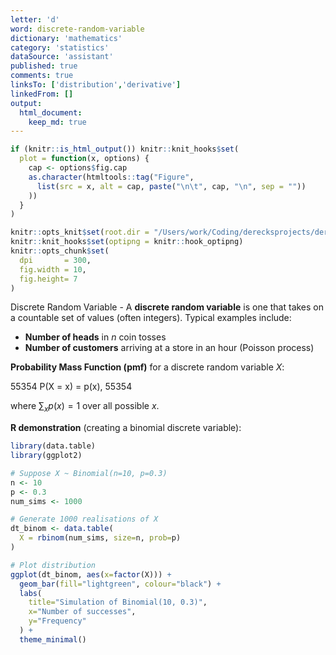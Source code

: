```yaml
---
letter: 'd'
word: discrete-random-variable
dictionary: 'mathematics'
category: 'statistics'
dataSource: 'assistant'
published: true
comments: true
linksTo: ['distribution','derivative']
linkedFrom: []
output:
  html_document:
    keep_md: true
---
```


```r
if (knitr::is_html_output()) knitr::knit_hooks$set(
  plot = function(x, options) {
    cap <- options$fig.cap
    as.character(htmltools::tag("Figure",
      list(src = x, alt = cap, paste("\n\t", cap, "\n", sep = ""))
    ))
  }
)

knitr::opts_knit$set(root.dir = "/Users/work/Coding/derecksprojects/derecksnotes.com-playground/derecksnotes.com/client/src/app/dictionaries/mathematics/definitions")
knitr::knit_hooks$set(optipng = knitr::hook_optipng)
knitr::opts_chunk$set(
  dpi       = 300,
  fig.width = 10,
  fig.height= 7
)
```

<a id="discrete-random-variable">Discrete Random Variable</a> - A **discrete random variable** is one that takes on a countable set of values (often integers). Typical examples include:

- **Number of heads** in $n$ coin tosses
- **Number of customers** arriving at a store in an hour (Poisson process)

**Probability Mass Function (pmf)** for a discrete random variable $X$:

55354
P(X = x) = p(x),
55354

where $\sum_x p(x) = 1$ over all possible $x$.

**R demonstration** (creating a binomial discrete variable):

```r
library(data.table)
library(ggplot2)

# Suppose X ~ Binomial(n=10, p=0.3)
n <- 10
p <- 0.3
num_sims <- 1000

# Generate 1000 realisations of X
dt_binom <- data.table(
  X = rbinom(num_sims, size=n, prob=p)
)

# Plot distribution
ggplot(dt_binom, aes(x=factor(X))) +
  geom_bar(fill="lightgreen", colour="black") +
  labs(
    title="Simulation of Binomial(10, 0.3)",
    x="Number of successes",
    y="Frequency"
  ) +
  theme_minimal()
```

